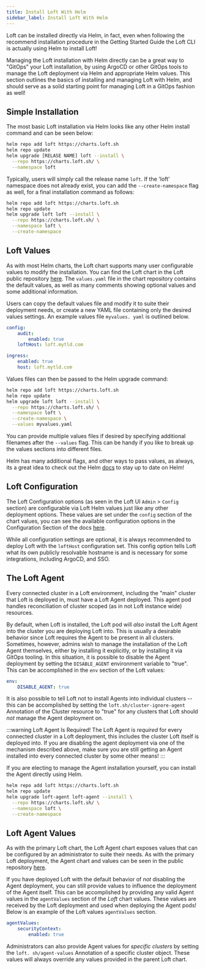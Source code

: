 ```yaml
---
title: Install Loft With Helm
sidebar_label: Install Loft With Helm
---
```


Loft can be installed directly via Helm, in fact, even when following the recommend installation
procedure in the Getting Started Guide the Loft CLI is actually using Helm to install Loft!

Managing the Loft installation with Helm directly can be a great way to "GitOps" your Loft
installation, by using ArgoCD or other GitOps tools to manage the Loft deployment via Helm and
appropriate Helm values. This section outlines the basics of installing and managing Loft with
Helm, and should serve as a solid starting point for managing Loft in a GitOps fashion as well!


## Simple Installation

The most basic Loft installation via Helm looks like any other Helm install command and can be
seen below:

```bash
helm repo add loft https://charts.loft.sh
helm repo update
helm upgrade [RELASE NAME] loft --install \
  --repo https://charts.loft.sh/ \
  --namespace loft
```

Typically, users will simply call the release name `loft`. If the 'loft' namespace does not
already exist, you can add the `--create-namespace` flag as well, for a final installation
command as follows:

```bash
helm repo add loft https://charts.loft.sh
helm repo update
helm upgrade loft loft --install \
  --repo https://charts.loft.sh/ \
  --namespace loft \
  --create-namespace
```


## Loft Values

As with most Helm charts, the Loft chart supports many user configurable values to modify the
installation. You can find the Loft chart in the Loft public repository
[here](https://github.com/loft-sh/loft/tree/master/charts/loft). The `values.yaml` file in the
chart repository contains the default values, as well as many comments showing optional values
and some additional information.

Users can copy the default values file and modify it to suite their deployment needs, or create
a new YAML file containing only the desired values settings. An example values file `myvalues.
yaml` is outlined below.

```yaml
config:
    audit:
        enabled: true
    loftHost: loft.mytld.com

ingress:
    enabled: true
    host: loft.mytld.com
```

Values files can then be passed to the Helm upgrade command:

```bash
helm repo add loft https://charts.loft.sh
helm repo update
helm upgrade loft loft --install \
  --repo https://charts.loft.sh/ \
  --namespace loft \
  --create-namespace \
  --values myvalues.yaml
```

You can provide multiple values files if desired by specifying additional filenames after the
`--values` flag. This can be handy if you like to break up the values sections into different files.

Helm has many additional flags, and other ways to pass values, as always, its a great idea to
check out the Helm [docs](https://helm.sh/docs/) to stay up to date on Helm!


## Loft Configuration

The Loft Configuration options (as seen in the Loft UI `Admin` > `Config` section) are
configurable via Loft Helm values just like any other deployment options. These values are set
under the `config` section of the chart values, you can see the available configuration options
in the Configuration Section of the docs [here](../config).

While all configuration settings are optional, it is always recommended to deploy Loft with the
`loftHost` configuration set. This config option tells Loft what its own publicly resolvable
hostname is and is necessary for some integrations, including ArgoCD, and SSO.


## The Loft Agent

Every connected cluster in a Loft environment, including the "main" cluster that Loft is
deployed in, must have a Loft Agent deployed. This agent pod handles reconciliation of cluster
scoped (as in not Loft instance wide) resources.

By default, when Loft is installed, the Loft pod will *also* install the Loft Agent into the
cluster you are deploying Loft into. This is usually a desirable behavior since Loft requires
the Agent to be present in all clusters. Sometimes, however, admins wish to manage the
installation of the Loft Agent themselves, either by installing it explicitly, or by installing
it via GitOps tooling. In this situation, it is possible to disable the Agent deployment by
setting the `DISABLE_AGENT` environment variable to "true". This can be accomplished in the
`env` section of the Loft values:

```yaml
env:
    DISABLE_AGENT: true
```

It is also possible to tell Loft not to install Agents into individual clusters -- this can be
accomplished by setting the `loft.sh/cluster-ignore-agent` Annotation of the Cluster resource to
"true" for any clusters that Loft should *not* manage the Agent deployment on.

:::warning Loft Agent Is Required!
The Loft Agent is *required* for every connected cluster in a Loft deployment, this includes the
cluster Loft itself is deployed into. If you are disabling the agent deployment via one of the
mechanism described above, make sure you are still getting an Agent installed into every
connected cluster by some other means!
:::

If you are electing to manage the Agent installation yourself, you can install the Agent
directly using Helm.

```bash
helm repo add loft https://charts.loft.sh
helm repo update
helm upgrade loft-agent loft-agent --install \
  --repo https://charts.loft.sh/ \
  --namespace loft \
  --create-namespace
```


## Loft Agent Values

As with the primary Loft chart, the Loft Agent chart exposes values that can be configured by an
administrator to suite their needs. As with the primary Loft deployment, the Agent chart and
values can be seen in the public repository
[here](https://github.com/loft-sh/loft/tree/master/charts/loft-agent).

If you have deployed Loft with the default behavior of *not* disabling the Agent deployment, you
can still provide values to influence the deployment of the Agent itself. This can be
accomplished by providing any valid Agent values in the `agentValues` section of the *Loft*
chart values. These values are received by the Loft deployment and used when deploying the Agent
pods! Below is an example of the Loft values `agentValues` section.

```yaml
agentValues:
    securityContext:
        enabled: true
```

Administrators can also provide Agent values for *specific clusters* by setting the `loft.
sh/agent-values` Annotation of a specific cluster object. These values will always override any
values provided in the parent Loft chart.

